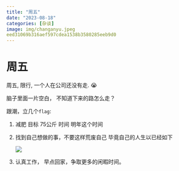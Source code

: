 ```yaml
---
title: "周五"
date: "2023-08-18"
categories: [杂谈]
image: img/changanyu.jpeg
eed31069b316aef597cdea1538b3580285eeb9d0
---
```


# 周五

周五, 限行, 一个人在公司还没有走. 😭

脑子里面一片空白， 不知道下来的路怎么走？

跟潮，立几个`flag`:

1.  减肥 目标 75公斤 时间 明年这个时间

2.  找到自己想做的事，不要这样荒废自己 毕竟自己的人生以已经如下

    ![](https://progress-bar.dev/40/?title=Completed)

3.  认真工作， 早点回家，争取更多的闲暇时间。
